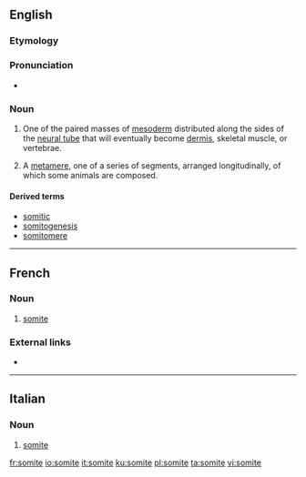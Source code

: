 ==English==
===Etymology===

{{suffix|soma|ite|lang=en}}

===Pronunciation===
* {{a|US}} {{IPA|/ˈsoʊmaɪt/|lang=en}}

===Noun===
{{en-noun}}

# {{context|embryology|lang=en}} One of the paired masses of [[mesoderm]] distributed along the sides of the [[neural tube]] that will eventually become [[dermis]], skeletal muscle, or vertebrae.
# {{context|anatomy|lang=en}} A [[metamere]], one of a series of segments, arranged longitudinally, of which some animals are composed.

====Derived terms====
*[[somitic]]
*[[somitogenesis]]
*[[somitomere]]

----
==French==

===Noun===
{{fr-noun|m}}

# {{context|biology|entomology|lang=fr}} [[#English|somite]]

===External links===
* {{R:TLFi}}
----
==Italian==

===Noun===
{{it-noun|m}}

# {{context|biology|entomology|lang=it}} [[#English|somite]]
[[fr:somite]]
[[io:somite]]
[[it:somite]]
[[ku:somite]]
[[pl:somite]]
[[ta:somite]]
[[vi:somite]]